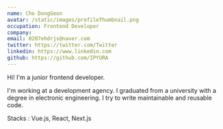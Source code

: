 ```yaml
---
name: Cho DongGeon
avatar: /static/images/profileThumbnail.png
occupation: Frontend Developer
company:
email: 0207ehdrjs@naver.com
twitter: https://twitter.com/Twitter
linkedin: https://www.linkedin.com
github: https://github.com/IPYURA
---
```


Hi!
I'm a junior frontend developer.

I'm working at a development agency.
I graduated from a university with a degree in electronic engineering.
I try to write maintainable and reusable code.

Stacks
: Vue.js, React, Next.js
